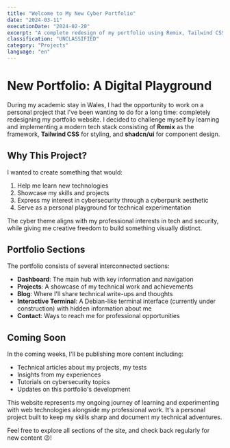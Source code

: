 ```yaml
---
title: "Welcome to My New Cyber Portfolio"
date: "2024-03-11"
executionDate: "2024-02-20"
excerpt: "A complete redesign of my portfolio using Remix, Tailwind CSS, and shadcn/ui built during my academic stay in Wales."
classification: "UNCLASSIFIED"
category: "Projects"
language: "en"
---
```


# New Portfolio: A Digital Playground

During my academic stay in Wales, I had the opportunity to work on a personal project that I've been wanting to do for a long time: completely redesigning my portfolio website. I decided to challenge myself by learning and implementing a modern tech stack consisting of **Remix** as the framework, **Tailwind CSS** for styling, and **shadcn/ui** for component design.

## Why This Project?

I wanted to create something that would:

1. Help me learn new technologies
2. Showcase my skills and projects
3. Express my interest in cybersecurity through a cyberpunk aesthetic
4. Serve as a personal playground for technical experimentation

The cyber theme aligns with my professional interests in tech and security, while giving me creative freedom to build something visually distinct.

## Portfolio Sections

The portfolio consists of several interconnected sections:

- **Dashboard**: The main hub with key information and navigation
- **Projects**: A showcase of my technical work and achievements
- **Blog**: Where I'll share technical write-ups and thoughts
- **Interactive Terminal**: A Debian-like terminal interface (currently under construction) with hidden information about me
- **Contact**: Ways to reach me for professional opportunities

## Coming Soon

In the coming weeks, I'll be publishing more content including:

- Technical articles about my projects, my tests
- Insights from my experiences
- Tutorials on cybersecurity topics
- Updates on this portfolio's development

This website represents my ongoing journey of learning and experimenting with web technologies alongside my professional work. It's a personal project built to keep my skills sharp and document my technical adventures. 

Feel free to explore all sections of the site, and check back regularly for new content 😉!